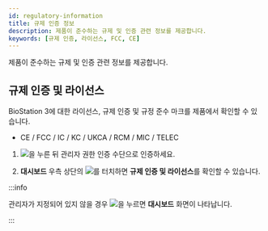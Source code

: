 ```yaml
---
id: regulatory-information
title: 규제 인증 정보
description: 제품이 준수하는 규제 및 인증 관련 정보를 제공합니다.
keywords: [규제 인증, 라이선스, FCC, CE]
---
```


제품이 준수하는 규제 및 인증 관련 정보를 제공합니다.

## 규제 인증 및 라이선스

BioStation 3에 대한 라이선스, 규제 인증 및 규정 준수 마크를 제품에서 확인할 수 있습니다.

* CE / FCC / IC / KC / UKCA / RCM / MIC / TELEC

1. <Image src='/img/common/ico-menu.svg' ico alone />을 누른 뒤 관리자 권한 인증 수단으로 인증하세요.

1. **대시보드** 우측 상단의 <Image src='/img/common/ico-regulatory.svg' ico alone />를 터치하면 **규제 인증 및 라이선스**를 확인할 수 있습니다.

:::info

관리자가 지정되어 있지 않을 경우 <Image src='/img/common/ico-menu.svg' ico alone />을 누르면 **대시보드** 화면이 나타납니다.

:::


<DocumentA />


<DocumentB />


<DocumentC />